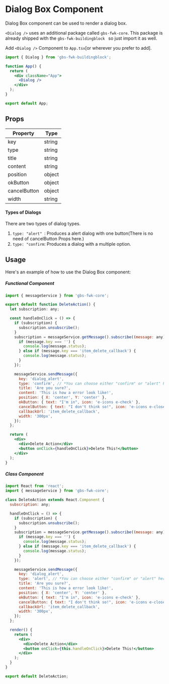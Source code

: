 # Dialog Box Component

Dialog Box component can be used to render a dialog box.

`<Dialog />` uses an additional package called `gbs-fwk-core`. This package is already shipped with the `gbs-fwk-buildingblock ` so just import it as well.

Add `<Dialog />` Component to `App.tsx`[or wherever you prefer to add].

```jsx filename="App.tsx"
import { Dialog } from 'gbs-fwk-buildingblock';

function App() {
  return (
    <div className="App">
      <Dialog />
    </div>
  );
}

export default App;
```

## Props

| Property     | Type   |
| ------------ | ------ |
| key          | string |
| type         | string |
| title        | string |
| content      | string |
| position     | object |
| okButton     | object |
| cancelButton | object |
| width        | string |

#### Types of Dialogs

There are two types of dialog types.

1. `type: "alert" `: Produces a alert dialog with one button(There is no need of cancelButton Props here.)
2. `type: "confirm`: Produces a dialog with a multiple option.

## Usage

Here's an example of how to use the Dialog Box component:

##### Functional Component

```jsx filename="App.tsx"
import { messageService } from 'gbs-fwk-core';

export default function DeleteAction() {
  let subscription: any;

  const handleOnClick = () => {
    if (subscription) {
      subscription.unsubscribe();
    }
    subscription = messageService.getMessage().subscribe((message: any) => {
      if (message.key === '') {
        console.log(message.status);
      } else if (message.key === 'item_delete_callback') {
        console.log(message.status);
      }
    });

    messageService.sendMessage({
      key: 'dialog_alert',
      type: 'confirm', // *You can choose either "confirm" or "alert" here!
      title: 'Are you sure?',
      content: 'This is how a error look like!',
      position: { X: 'center', Y: 'center' },
      okButton: { text: "I'm in", icon: 'e-icons e-check' },
      cancelButton: { text: "I don't think so!", icon: 'e-icons e-close' },
      callbackUrl: 'item_delete_callback',
      width: '300px',
    });
  };

  return (
    <div>
      <div>Delete Action</div>
      <button onClick={handleOnClick}>Delete This!</button>
    </div>
  );
}
```

##### Class Component

```jsx filename="App.tsx"
import React from 'react';
import { messageService } from 'gbs-fwk-core';

class DeleteAction extends React.Component {
  subscription: any;

  handleOnClick = () => {
    if (subscription) {
      subscription.unsubscribe();
    }
    subscription = messageService.getMessage().subscribe((message: any) => {
      if (message.key === '') {
        console.log(message.status);
      } else if (message.key === 'item_delete_callback') {
        console.log(message.status);
      }
    });

    messageService.sendMessage({
      key: 'dialog_alert',
      type: 'alert', // *You can choose either "confirm" or "alert" here!
      title: 'Are you sure?',
      content: 'This is how a error look like!',
      position: { X: 'center', Y: 'center' },
      okButton: { text: "I'm in", icon: 'e-icons e-check' },
      cancelButton: { text: "I don't think so!", icon: 'e-icons e-close' },
      callbackUrl: 'item_delete_callback',
      width: '300px',
    });
  };

  render() {
    return (
      <div>
        <div>Delete Action</div>
        <button onClick={this.handleOnClick}>Delete This!</button>
      </div>
    );
  }
}

export default DeleteAction;
```
